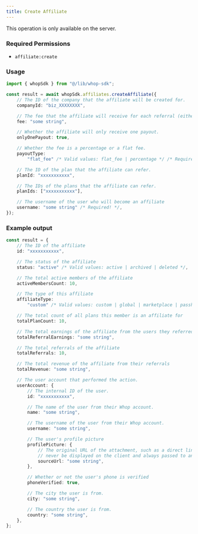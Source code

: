 ```yaml
---
title: Create Affiliate
---
```

<Note>This operation is only available on the server.</Note>

### Required Permissions
 - `affiliate:create`

### Usage

```typescript
import { whopSdk } from "@/lib/whop-sdk";

const result = await whopSdk.affiliates.createAffiliate({
	// The ID of the company that the affiliate will be created for.
	companyId: "biz_XXXXXXXX",

	// The fee that the affiliate will receive for each referral (either a percentage or a flat fee).
	fee: "some string",

	// Whether the affiliate will only receive one payout.
	onlyOnePayout: true,

	// Whether the fee is a percentage or a flat fee.
	payoutType:
		"flat_fee" /* Valid values: flat_fee | percentage */ /* Required! */,

	// The ID of the plan that the affiliate can refer.
	planId: "xxxxxxxxxxx",

	// The IDs of the plans that the affiliate can refer.
	planIds: ["xxxxxxxxxxx"],

	// The username of the user who will become an affiliate
	username: "some string" /* Required! */,
});

```

### Example output

```typescript
const result = {
	// The ID of the affiliate
	id: "xxxxxxxxxxx",

	// The status of the affiliate
	status: "active" /* Valid values: active | archived | deleted */,

	// The total active members of the affiliate
	activeMembersCount: 10,

	// The type of this affiliate
	affiliateType:
		"custom" /* Valid values: custom | global | marketplace | passholder */,

	// The total count of all plans this member is an affiliate for
	totalPlanCount: 10,

	// The total earnings of the affiliate from the users they referred
	totalReferralEarnings: "some string",

	// The total referrals of the affiliate
	totalReferrals: 10,

	// The total revenue of the affiliate from their referrals
	totalRevenue: "some string",

	// The user account that performed the action.
	userAccount: {
		// The internal ID of the user.
		id: "xxxxxxxxxxx",

		// The name of the user from their Whop account.
		name: "some string",

		// The username of the user from their Whop account.
		username: "some string",

		// The user's profile picture
		profilePicture: {
			// The original URL of the attachment, such as a direct link to S3. This should
			// never be displayed on the client and always passed to an Imgproxy transformer.
			sourceUrl: "some string",
		},

		// Whether or not the user's phone is verified
		phoneVerified: true,

		// The city the user is from.
		city: "some string",

		// The country the user is from.
		country: "some string",
	},
};

```

